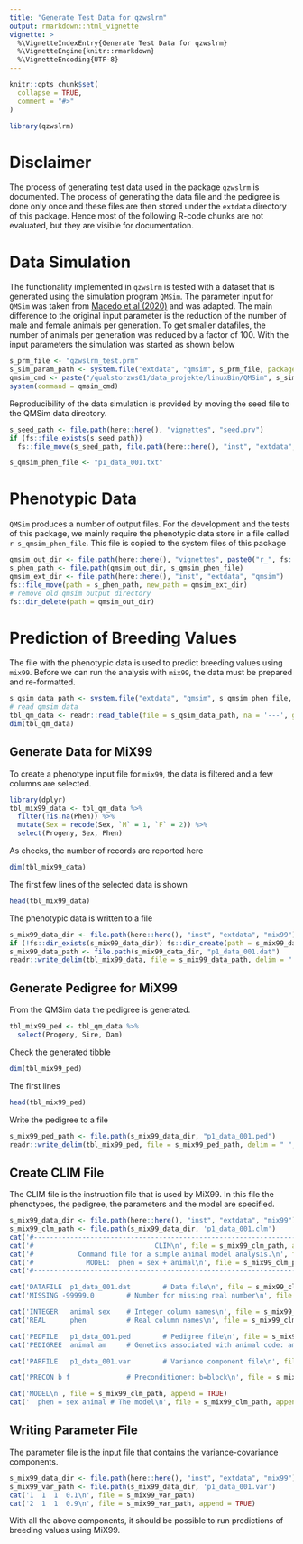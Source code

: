 ```yaml
---
title: "Generate Test Data for qzwslrm"
output: rmarkdown::html_vignette
vignette: >
  %\VignetteIndexEntry{Generate Test Data for qzwslrm}
  %\VignetteEngine{knitr::rmarkdown}
  %\VignetteEncoding{UTF-8}
---
```


```r
knitr::opts_chunk$set(
  collapse = TRUE,
  comment = "#>"
)
```

```r
library(qzwslrm)
```

# Disclaimer
The process of generating test data used in the package `qzwslrm` is documented. The process of generating the data file and the pedigree is done only once and these files are then stored under the `extdata` directory of this package. Hence most of the following R-code chunks are not evaluated, but they are visible for documentation.


# Data Simulation
The functionality implemented in `qzwslrm` is tested with a dataset that is generated using the simulation program `QMSim`. The parameter input for `QMSim` was taken from [Macedo et al (2020)](http://dx.doi.org/10.3168/jds.2019-16603) and was adapted. The main difference to the original input parameter is the reduction of the number of male and female animals per generation. To get smaller datafiles, the number of animals per generation was reduced by a factor of $100$. With the input parameters the simulation was started as shown below

```r
s_prm_file <- "qzwslrm_test.prm"
s_sim_param_path <- system.file("extdata", "qmsim", s_prm_file, package = "qzwslrm")
qmsim_cmd <- paste("/qualstorzws01/data_projekte/linuxBin/QMSim", s_sim_param_path)
system(command = qmsim_cmd)
```

Reproducibility of the data simulation is provided by moving the seed file to the QMSim data directory.

```r
s_seed_path <- file.path(here::here(), "vignettes", "seed.prv")
if (fs::file_exists(s_seed_path))
  fs::file_move(s_seed_path, file.path(here::here(), "inst", "extdata", "qmsim"))
```

```r
s_qmsim_phen_file <- "p1_data_001.txt"
```

# Phenotypic Data
`QMSim` produces a number of output files. For the development and the tests of this package, we mainly require the phenotypic data store in a file called `r s_qmsim_phen_file`. This file is copied to the system files of this package

```r
qmsim_out_dir <- file.path(here::here(), "vignettes", paste0("r_", fs::path_ext_remove(s_prm_file)))
s_phen_path <- file.path(qmsim_out_dir, s_qmsim_phen_file)
qmsim_ext_dir <- file.path(here::here(), "inst", "extdata", "qmsim")
fs::file_move(path = s_phen_path, new_path = qmsim_ext_dir)
# remove old qmsim output directory
fs::dir_delete(path = qmsim_out_dir)
```


# Prediction of Breeding Values
The file with the phenotypic data is used to predict breeding values using `mix99`. Before we can run the analysis with `mix99`, the data must be prepared and re-formatted. 

```r
s_qsim_data_path <- system.file("extdata", "qmsim", s_qmsim_phen_file, package = "qzwslrm")
# read qmsim data
tbl_qm_data <- readr::read_table(file = s_qsim_data_path, na = '---', guess_max = Inf)
dim(tbl_qm_data)
```

## Generate Data for MiX99
To create a phenotype input file for `mix99`, the data is filtered and a few columns are selected.

```r
library(dplyr)
tbl_mix99_data <- tbl_qm_data %>%
  filter(!is.na(Phen)) %>%
  mutate(Sex = recode(Sex, `M` = 1, `F` = 2)) %>%
  select(Progeny, Sex, Phen)
```

As checks, the number of records are reported here

```r
dim(tbl_mix99_data)
```

The first few lines of the selected data is shown

```r
head(tbl_mix99_data)
```

The phenotypic data is written to a file

```r
s_mix99_data_dir <- file.path(here::here(), "inst", "extdata", "mix99")
if (!fs::dir_exists(s_mix99_data_dir)) fs::dir_create(path = s_mix99_data_dir)
s_mix99_data_path <- file.path(s_mix99_data_dir, "p1_data_001.dat")
readr::write_delim(tbl_mix99_data, file = s_mix99_data_path, delim = " ", col_names = FALSE)
```


## Generate Pedigree for MiX99
From the QMSim data the pedigree is generated. 

```r
tbl_mix99_ped <- tbl_qm_data %>% 
  select(Progeny, Sire, Dam)
```

Check the generated tibble

```r
dim(tbl_mix99_ped)
```

The first lines

```r
head(tbl_mix99_ped)
```

Write the pedigree to a file

```r
s_mix99_ped_path <- file.path(s_mix99_data_dir, "p1_data_001.ped")
readr::write_delim(tbl_mix99_ped, file = s_mix99_ped_path, delim = " ", col_names = FALSE)
```


## Create CLIM File
The CLIM file is the instruction file that is used by MiX99. In this file the phenotypes, the pedigree, the parameters and the model are specified.

```r
s_mix99_data_dir <- file.path(here::here(), "inst", "extdata", "mix99")
s_mix99_clm_path <- file.path(s_mix99_data_dir, 'p1_data_001.clm')
cat('#------------------------------------------------------------------\n', file = s_mix99_clm_path)
cat('#                              CLIM\n', file = s_mix99_clm_path, append = TRUE)
cat('#           Command file for a simple animal model analysis.\n', file = s_mix99_clm_path, append = TRUE)
cat('#             MODEL:  phen = sex + animal\n', file = s_mix99_clm_path, append = TRUE)
cat('#------------------------------------------------------------------\n', file = s_mix99_clm_path, append = TRUE)

cat('DATAFILE  p1_data_001.dat        # Data file\n', file = s_mix99_clm_path, append = TRUE)
cat('MISSING -99999.0        # Number for missing real number\n', file = s_mix99_clm_path, append = TRUE)

cat('INTEGER   animal sex    # Integer column names\n', file = s_mix99_clm_path, append = TRUE)
cat('REAL      phen          # Real column names\n', file = s_mix99_clm_path, append = TRUE)

cat('PEDFILE   p1_data_001.ped        # Pedigree file\n', file = s_mix99_clm_path, append = TRUE)
cat('PEDIGREE  animal am     # Genetics associated with animal code: am=animal model \n', file = s_mix99_clm_path, append = TRUE)

cat('PARFILE   p1_data_001.var        # Variance component file\n', file = s_mix99_clm_path, append = TRUE)

cat('PRECON b f              # Preconditioner: b=block\n', file = s_mix99_clm_path, append = TRUE)

cat('MODEL\n', file = s_mix99_clm_path, append = TRUE)
cat('  phen = sex animal # The model\n', file = s_mix99_clm_path, append = TRUE)
```


## Writing Parameter File
The parameter file is the input file that contains the variance-covariance components.

```r
s_mix99_data_dir <- file.path(here::here(), "inst", "extdata", "mix99")
s_mix99_var_path <- file.path(s_mix99_data_dir, 'p1_data_001.var')
cat('1  1  1  0.1\n', file = s_mix99_var_path)
cat('2  1  1  0.9\n', file = s_mix99_var_path, append = TRUE)
```

With all the above components, it should be possible to run predictions of breeding values using MiX99.




